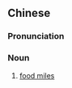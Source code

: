 ==Chinese==
{{zh-forms|type=22}}

===Pronunciation===
{{zh-pron
|m=shíwù lǐchéng
|c=sik6 mat6 lei5 cing4
|cat=n
}}

===Noun===
{{zh-noun}}

# [[food miles]]